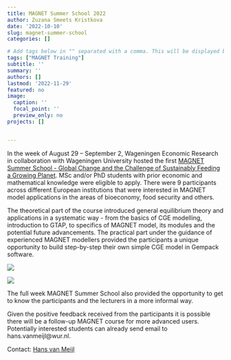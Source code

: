 ```yaml
---
title: MAGNET Summer School 2022
author: Zuzana Smeets Kristkova
date: '2022-10-10'
slug: magnet-summer-school
categories: []

# Add tags below in "" separated with a comma. This will be displayed below and nicely group items with the same tags.
tags: ["MAGNET Training"]
subtitle: ''
summary: ''
authors: []
lastmod: '2022-11-29'
featured: no
image:
  caption: ''
  focal_point: ''
  preview_only: no
projects: []


---
```

In the week of August 29 – September 2, Wageningen Economic Research in collaboration with Wageningen University hosted the first [MAGNET Summer School - Global Change and the Challenge of Sustainably Feeding a Growing Planet](https://www.wur.nl/en/activity/Global-Change-and-the-Challenge-of-Sustainably-Feeding-a-Growing-Planet-1.5-ECTS.htm). MSc and/or PhD students with prior economic and mathematical knowledge were eligible to apply. 
There were 9 participants across different European institutions that were interested in MAGNET model applications in the areas of bioeconomy, food security and others.

The theoretical part of the course introduced general equilibrium theory and applications in a systematic way - from the basics of CGE modelling, introduction to GTAP, to specifics of MAGNET model, its modules and the potential future advancements. The practical part under the guidance of experienced MAGNET modellers provided the participants a unique opportunity to build step-by-step their own simple CGE model in Gempack software.

![](Class_Participants.jpg)

![](Class_Marijke.jpg)

The full week MAGNET Summer School also provided the opportunity to get to know the participants and the lecturers in a more informal way.

Given the positive feedback received from the participants it is possible there will be a follow-up MAGNET course for more advanced users. Potentially interested students can already send email to hans.vanmeijl@wur.nl.

Contact: [Hans van Meijl](/author/hans-van-meijl/)
